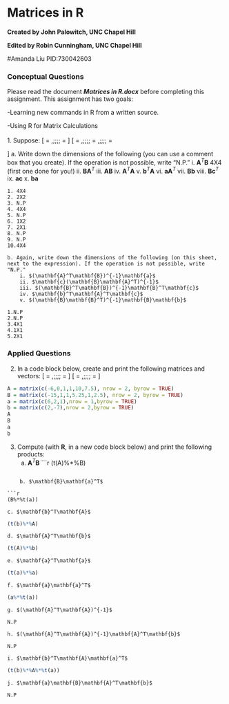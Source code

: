 # Matrices in R
**Created by John Palowitch, UNC Chapel Hill**

**Edited by Robin Cunningham, UNC Chapel Hill**

#Amanda Liu PID:730042603

### Conceptual Questions 
Please read the document ***Matrices in R.docx*** before completing this assignment. This assignment has two goals:

-Learning new commands in R from a written source.

-Using R for Matrix Calculations
<br><br>
1. Suppose:
\[
\mathbf{A} = \begin{bmatrix}2&3&4&5\\-1&0&3&2\end{bmatrix},\;\;\;\;\mathbf{B} = \begin{bmatrix}4&-1&10&0\\-2&-2&5&6\end{bmatrix}
\]
\[
\mathbf{a} = \begin{bmatrix}6&2&-11&1\end{bmatrix},\;\;\;\;\mathbf{b} = \begin{bmatrix}4\\2\\3\\0\end{bmatrix},\;\;\;\;\mathbf{c} = \begin{bmatrix}-3\\-10\end{bmatrix}
\]
    a. Write down the dimensions of the following (you can use a comment box that you create). If the operation is not possible, write "N.P."
        i. $\mathbf{A}^T\mathbf{B}$   4X4 (first one done for you!)
        ii. $\mathbf{B}\mathbf{A}^T$
        iii. $\mathbf{A}\mathbf{B}$
        iv. $\mathbf{A}^T\mathbf{A}$
        v. $\mathbf{b}^T\mathbf{A}$
        vi. $\mathbf{a}\mathbf{A}^T$
        vii. $\mathbf{B}\mathbf{b}$
        viii. $\mathbf{B}\mathbf{c}^T$
        ix. $\mathbf{a}\mathbf{c}$
        x. $\mathbf{b}\mathbf{a}$
```
1. 4X4
2. 2X2
3. N.P
4. 4X4
5. N.P
6. 1X2
7. 2X1
8. N.P
9. N.P
10.4X4
```

    b. Again, write down the dimensions of the following (on this sheet, next to the expression). If the operation is not possible, write "N.P."
        i. $(\mathbf{A}^T\mathbf{B})^{-1}\mathbf{a}$
        ii. $\mathbf{c}(\mathbf{B}\mathbf{A}^T)^{-1}$
        iii. $(\mathbf{B}^T\mathbf{B})^{-1}\mathbf{B}^T\mathbf{c}$
        iv. $\mathbf{b}^T\mathbf{A}^T\mathbf{c}$
        v. $(\mathbf{B}\mathbf{B}^T)^{-1}\mathbf{B}\mathbf{b}$
```        
1.N.P
2.N.P
3.4X1
4.1X1
5.2X1
```

### Applied Questions 
2. In a code block below, create and print the following matrices and vectors:
\[
\mathbf{A} = \begin{bmatrix}-6&0&1\\1&10&7.5\end{bmatrix},\;\;\;\;\mathbf{B} = \begin{bmatrix}-15&1&1\\5.25&1&2.5\end{bmatrix}
\]
\[
\mathbf{a} = \begin{bmatrix}6&2&1\end{bmatrix},\;\;\;\;\mathbf{b} = \begin{bmatrix}2\\-7\end{bmatrix}
\]
```r
A = matrix(c(-6,0,1,1,10,7.5), nrow = 2, byrow = TRUE)
B = matrix(c(-15,1,1,5.25,1,2.5), nrow = 2, byrow = TRUE)
a = matrix(c(6,2,1),nrow = 1,byrow = TRUE)
b = matrix(c(2,-7),nrow = 2,byrow = TRUE)
A
B
a
b
```



3. Compute (with **R**, in a new code block below) and print the following products:
    a. $\mathbf{A}^T\mathbf{B}$
```r
(t(A)%*%B)

```

    b. $\mathbf{B}\mathbf{a}^T$
    
```r
(B%*%t(a))
```
    c. $\mathbf{b}^T\mathbf{A}$
```r
(t(b)%*%A)
```

    d. $\mathbf{A}^T\mathbf{b}$
```r
(t(A)%*%b)
```
    e. $\mathbf{a}^T\mathbf{a}$
```r
(t(a)%*%a)
``` 

    f. $\mathbf{a}\mathbf{a}^T$
```r
(a%*%t(a))
```
    g. $(\mathbf{A}^T\mathbf{A})^{-1}$
```
N.P
```
    h. $(\mathbf{A}^T\mathbf{A})^{-1}\mathbf{A}^T\mathbf{b}$
```
N.P
```
    i. $\mathbf{b}^T\mathbf{A}\mathbf{a}^T$
```r
(t(b)%*%A%*%t(a))
```
    j. $\mathbf{a}\mathbf{B}\mathbf{A}^T\mathbf{b}$
```
N.P
```



